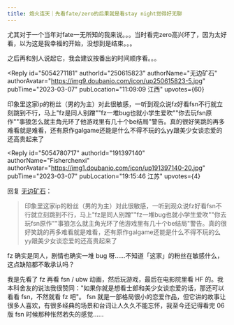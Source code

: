 ```yaml
---
title: 炮火连天｜先看fate/zero的后果就是看stay night觉得好无聊
---
```



<Forum groupName="动画番剧" groupUrl="https://www.douban.com/group/596353/" archivedAt="2025-05-16T14:43:51.198Z">
  <Post
    id="284537556"
    title="炮火连天｜先看fate/zero的后果就是看stay night觉得好无聊"
    url="https://www.douban.com/group/topic/284537556/?_spm_id=MjA0OTI5MTE3"
    pubTime="2023-03-10"
    highlightUserId="191397140"
  >
尤其对于一个当年对fate一无所知的我来说。。。当时看完zero高兴坏了，因为太好看，以为这是我幸福的开始，没想到是结束。。。

之后再和别人说起它，我会建议按番出的时间顺序看。。。

<Reply
  id="5054271181"
  authorId="250615823"
  authorName="无边矿石"
  authorAvatar="https://img9.doubanio.com/icon/up250615823-5.jpg"
  pubTime="2023-03-07"
  pubLocation="11:09:09 江西"
  upvotes={60}
>
印象里这家ip的粉丝（男的为主）对此很敏感，一听到观众说fz好看fsn不行就立刻跳到不行，马上"fz是同人别蹭""fz一堆bug也就小学生爱吹""你去玩fsn原作""事狼怎么就主角光环了他游戏里有几十个be结局"警告。真的很好笑跳的再多难看就是难看，还有原作galgame还能是什么不得不玩的么yy跟美少女谈恋爱的还高贵起来了
</Reply>

<Reply
  id="5054780717"
  authorId="191397140"
  authorName="Fisherchenxi"
  authorAvatar="https://img1.doubanio.com/icon/up191397140-20.jpg"
  pubTime="2023-03-07"
  pubLocation="19:15:46 江苏"
  upvotes={4}
>
回复 [无边矿石](https://www.douban.com/people/250615823/)：
 > 印象里这家ip的粉丝（男的为主）对此很敏感，一听到观众说fz好看fsn不行就立刻跳到不行，马上"fz是同人别蹭""fz一堆bug也就小学生爱吹""你去玩fsn原作""事狼怎么就主角光环了他游戏里有几十个be结局"警告。真的很好笑跳的再多难看就是难看，还有原作galgame还能是什么不得不玩的么yy跟美少女谈恋爱的还高贵起来了

fz 确实是同人，剧情也确实一堆 bug
呀......不知道「这家」的粉丝在敏感什么，这点缺陷都不敢承认吗？

我是先看了 fz 再看 fsn / ubw 动画，然后玩游戏，最后在电影院里看 HF
的。我本科舍友的说法我很赞同："如果你就是想看士郎和美少女谈恋爱的话，那还可以看看
fsn，不然就看 fz 吧"。 fsn
就是一部格局很小的恋爱作品，但它讲的故事让很多人喜欢，有很多经典的场景和台词让人久久不能忘怀，我至今还记得看完
06 版 fsn 时候那种怅然若失的感觉......
</Reply>
  </Post>
</Forum>
